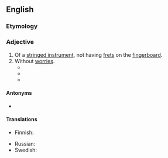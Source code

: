 ==English==

===Etymology===
{{suffix|en|fret|less}}

===Adjective===
{{en-adj|-}}

# Of a [[stringed instrument]], not having [[fret]]s on the [[fingerboard]].
# Without [[worry|worries]].
#* {{quote-book|en|pageurl=https://books.google.com/books?id=GSxDAQAAMAAJ&pg=PA18|title=Daily Cheer for All the Year|author=Virginia Reed|location=Philadelphia|publisher=G.W. Jacobs & Co.|oclc=6215943|year=1895|page=18|passage=You would live longer and happier if you would only be quiet and '''fretless'''.}}
#* {{quote-journal|en|pageurl=https://www.google.com/books?id=trxXAAAAMAAJ&pg=PA525|journal=Texas Medical News|location=Austin|publisher=Texas Medical News Publishing Co.|title=The Menace of Reform|quotee=J. W. Foley|issn=0892-841X|year=1907|month=August|issue=10|volume=16|page=525|passage=Will the '''fretless''' world be happy or will restless nature shout / For some old-time fret or worry just to rave and kick about?}}
#* {{quote-book|en|pageurl=https://books.google.com/books?id=SUAXAAAAYAAJ&pg=PA7|title=Calm Yourself|author=George Lincoln Walton|location=Boston|publisher=Houghton Mifflin|oclc=1825701|year=1913|page=7|passage=Is it not worth while to try and approximate, if we cannot hope to attain, the ideal of '''fretless''', fussless, and unworrying poise?}}

====Antonyms====
* {{l|en|fretted}}

====Translations====
{{trans-top|(of an instrument) having no frets}}
* Finnish: {{t|fi|otenauhaton}}
{{trans-mid}}
* Russian: {{t+|ru|безладовый}}
* Swedish: {{t|sv|bandlös}}
{{trans-bottom}}